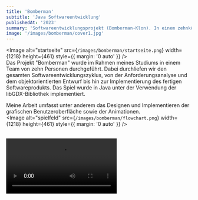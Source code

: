 ```yaml
---
title: 'Bomberman'
subtitle: 'Java Softwareentwicklung'
publishedAt: '2023'
summary: 'Softwareentwicklungsprojekt (Bomberman-Klon). In einem zehnköpfigen Team in Java mit LibGDX entwickelt.'
image: '/images/bomberman/cover1.jpg'
---
```

<Image
  alt="startseite"
  src={`/images/bomberman/startseite.png`}
  width={1218}
  height={461}
  style={{ margin: '0 auto' }}
/>
<br/>
Das Projekt "Bomberman" wurde im Rahmen meines Studiums in einem Team von zehn Personen durchgeführt.
Dabei durchliefen wir den gesamten Softwareentwicklungszyklus, von der Anforderungsanalyse
 und dem objektorientierten Entwurf bis hin zur Implementierung des fertigen Softwareprodukts.
Das Spiel wurde in Java unter der Verwendung der libGDX-Bibliothek implementiert.


Meine Arbeit umfasst unter anderem das Designen und Implementieren der grafischen Benutzeroberfläche sowie der Animationen.
<br/>
<Image
  alt="spielfeld"
  src={`/images/bomberman/flowchart.png`}
  width={1218}
  height={461}
  style={{ margin: '0 auto' }}
/>
<br />

<br />
<video className="h-full w-full" controls>
      <source src="/videos/bomberman.mp4" type="video/mp4" />
      Your browser does not support the video tag.
    </video>